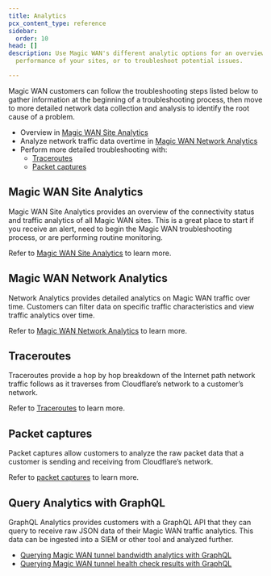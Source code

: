 ```yaml
---
title: Analytics
pcx_content_type: reference
sidebar:
  order: 10
head: []
description: Use Magic WAN's different analytic options for an overview of the
  performance of your sites, or to troubleshoot potential issues.

---
```


Magic WAN customers can follow the troubleshooting steps listed below to gather information at the beginning of a troubleshooting process, then move to more detailed network data collection and analysis to identify the root cause of a problem.

- Overview in [Magic WAN Site Analytics](#magic-wan-site-analytics)
- Analyze network traffic data overtime in [Magic WAN Network Analytics](#magic-wan-network-analytics)
- Perform more detailed troubleshooting with:
  - [Traceroutes](#traceroutes)
  - [Packet captures](#packet-captures)

## Magic WAN Site Analytics

Magic WAN Site Analytics provides an overview of the connectivity status and traffic analytics of all Magic WAN sites. This is a great place to start if you receive an alert, need to begin the Magic WAN troubleshooting process, or are performing routine monitoring.

Refer to [Magic WAN Site Analytics](/magic-wan/analytics/site-analytics/) to learn more.

## Magic WAN Network Analytics

Network Analytics provides detailed analytics on Magic WAN traffic over time. Customers can filter data on specific traffic characteristics and view traffic analytics over time.

Refer to [Magic WAN Network Analytics](/magic-wan/analytics/network-analytics/) to learn more.

## Traceroutes

Traceroutes provide a hop by hop breakdown of the Internet path network traffic follows as it traverses from Cloudflare’s network to a customer’s network.

Refer to [Traceroutes](/magic-wan/analytics/traceroutes/) to learn more.

## Packet captures

Packet captures allow customers to analyze the raw packet data that a customer is sending and receiving from Cloudflare’s network.

Refer to [packet captures](/magic-firewall/packet-captures/) to learn more.

## Query Analytics with GraphQL

GraphQL Analytics provides customers with a GraphQL API that they can query to receive raw JSON data of their Magic WAN traffic analytics. This data can be ingested into a SIEM or other tool and analyzed further.

- [Querying Magic WAN tunnel bandwidth analytics with GraphQL](/magic-wan/analytics/query-bandwidth/)
- [Querying Magic WAN tunnel health check results with GraphQL](/magic-wan/analytics/query-tunnel-health/)
